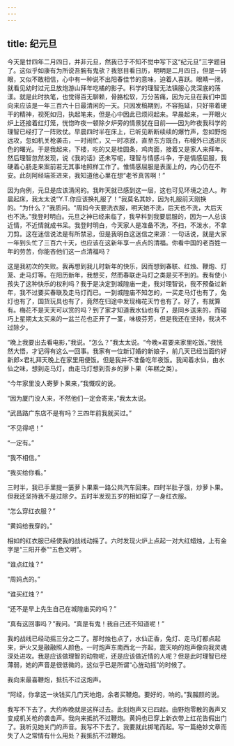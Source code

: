 ```yaml
---
---
---
```

title: 纪元旦
---



今天是廿四年二月四日，并非元旦，然我已于不知不觉中写下这“纪元旦”三字题目了。这似乎如康有为所说吾腕有鬼欤？我怒目看日历，明明是二月四日，但是一转眼，又似不敢相信，心中有一种说不出阳春佳节的意味，迫着人喜跃。眼睛一闭，就看见幼时过元旦放炮游山拜年吃橘的影子。科学的理智无法镇服心灵深底的荡漾。就是此时执笔，也觉得百无聊赖，骨胳松软，万分苦痛，因为元旦在我们中国向来应该是一年三百六十日最清闲的一天。只因发稿期到，不容拖延，只好带着硬干的精神，视死如归，执起笔来，但是心中因此已烦闷起来。早晨起来，一开眼火炉上还接着红灯笼，恍惚昨夜一顿除夕炉旁的情景犹在目前——因为昨夜我科学的理智已经打了一阵败仗。早晨四时半在床上，已听见断断续续的爆竹声，忽如野炮远攻，忽如机关枪袭击，一时闹忙，又一时凉寂，直至东方既白，布幔外已透进灰色的曙光。于是我起来，下楼，吃的又是桂圆条，鸡肉面，接着又是家人来拜年。然后理智忽然发现，说《我的话》还未写呢，理智与情感斗争，于是情感屈服，我硬着心肠走来案前若无其事地照样工作了。惟情感屈服是表面上的，内心仍在不安。此刻阿经端茶进来，我知道他心里在想“老爷真苦啊！”

因为向例，元旦是应该清闲的。我昨天就已感到这一层，这也可见环境之迫人。昨晨起床，我太太说“Y.T.你应该换礼服了！”我莫名其妙，因为礼服前天刚换的。“为什么？”我质问。“周妈今天要洗衣服，明天她不洗，后天也不洗，大后天也不洗。”我登时明白。元旦之神已经来临了，我早料到我要屈服的，因为一人总该近情，不近情就成书呆。我登时明白，今天家人是准备不洗，不扫，不泼水，不拿刀剪。这在迷信说法是有所禁忌，但是我明白这迷信之来源：一句话说，就是大家一年到头忙了三百六十天，也应该在这新年享一点点的清福。你看中国的老百姓一年的劳苦，你能吝他们这一点清福吗？

这是我初次的失败。我再想到我儿时新年的快乐，因而想到春联、红烛、鞭炮、灯笼、走马灯等。在阳历新年，我想买，然而春联走马灯之类是买不到的。我有使小孩失了这种快乐的权利吗？我于是决定到城隍庙一走，我对理智说，我不预备过新年，我不过要买春联及走马灯而已。一到城隍庙不知怎的，一买走马灯也有了，兔灯也有了，国货玩具也有了，竟然在归途中发现梅花天竹也有了。好了，有就算有。梅花不是天天可以赏的吗？到了家才知道我水仙也有了，是同乡送来的，而碰巧上星期太太买来的一盆兰花也正开了一茎，味极芬芳，但是我还在坚持，我决不过除夕。

“晚上我要出去看电影，”我说。“怎么？”我太太说。“今晚×君要来家里吃饭。”我恍然大悟，才记得有这么一回事。我家有一位新订婚的新娘子，前几天已经当面约好新郎×君礼拜天晚上在家里用便饭。但是我并不准备吃年夜饭。我闻着水仙，由水仙之味，想到走马灯，由走马灯想到吾乡的萝卜果（年糕之类）。

“今年家里没人寄萝卜果来，”我慨叹的说。

“因为厦门没人来，不然他们一定会寄来，”我太太说。

“武昌路广东店不是有吗？三四年前我就买过。”

“不见得吧！”

“一定有。”

“我不相信。”

“我买给你看。”

三时半，我已手里提一篓萝卜果乘一路公共汽车回来。四时半肚子饿，炒萝卜果。但我还坚持我不是过除夕。五时半发现五岁的相如穿了一身红衣服。

“怎么穿红衣服？”

“黄妈给我穿的。”

相如的红衣服已经使我的战线动摇了。六时发现火炉上点起一对大红蜡烛，上有金字是“三阳开泰”“五色文明”。

“谁点红烛？”

“周妈点的。”

“谁买红烛？”

“还不是早上先生自己在城隍庙买的吗？”

“真有这回事吗？”我问。“真是有鬼！我自己还不知道呢！”

我的战线已经动摇三分之二了。那时烛也点了，水仙正香，兔灯、走马灯都点起来，炉火又是融融照人颜色。一时炮声东南西北一齐起，震天响的炮声像向我灵魂深处进攻。我是应该做理智的动物呢，还是应该做近情的人呢？但是此时理智已经薄弱，她的声音是很低微的。这似乎已是所谓“心旌动摇”的时候了。

我向来最喜鞭炮，抵抗不过这炮声。

“阿经，你拿这一块钱买几门天地炮，余者买鞭炮。要好的，响的。”我赧颜的说。

我写不下去了。大约昨晚就是这样过去。此刻炮声又已四起。由野炮零散的轰声又变成机关枪的袭击声。我向来抵抗不过鞭炮。黄妈也已穿上新衣带上红花告假出门了。我听见她关门的声音。我写不下去了。我要就此掷笔而起。写一篇绝妙文章而失了人之常情有什么用处？我抵抗不过鞭炮。